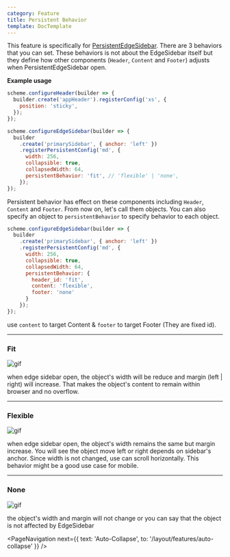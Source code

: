 ```yaml
---
category: Feature
title: Persistent Behavior
template: DocTemplate
---
```


This feature is specifically for [PersistentEdgeSidebar](/layout/api-reference/edge-sidebar-builder#registerpersistentconfig). There are 3
behaviors that you can set. These behaviors is not about the EdgeSidebar itself but they define how other components (`Header`, `Content` and `Footer`)
adjusts when PersistentEdgeSidebar open.

**Example usage**

```js
scheme.configureHeader(builder => {
  builder.create('appHeader').registerConfig('xs', {
    position: 'sticky',
  });
});

scheme.configureEdgeSidebar(builder => {
  builder
    .create('primarySidebar', { anchor: 'left' })
    .registerPersistentConfig('md', {
      width: 256,
      collapsible: true,
      collapsedWidth: 64,
      persistentBehavior: 'fit', // 'flexible' | 'none',
    });
});
```

Persistent behavior has effect on these components including `Header`, `Content` and `Footer`. From now on, let's call them objects.
You can also specify an object to `persistentBehavior` to specify behavior to each object.

```js
scheme.configureEdgeSidebar(builder => {
  builder
    .create('primarySidebar', { anchor: 'left' })
    .registerPersistentConfig('md', {
      width: 256,
      collapsible: true,
      collapsedWidth: 64,
      persistentBehavior: {
        header_id: 'fit',
        content: 'flexible',
        footer: 'none'
      }
    });
});
```

use `content` to target Content & `footer` to target Footer (They are fixed id).

---

### Fit

![gif](https://media.giphy.com/media/MFt6AiK9bEYVjnYOPt/giphy.gif)

when edge sidebar open, the object's width will be reduce and margin (left | right) will increase. That makes
the object's content to remain within browser and no overflow.

---

### Flexible

![gif](https://media.giphy.com/media/U3hFyTGmJmBQV2SV8U/giphy.gif)

when edge sidebar open, the object's width remains the same but margin increase. You will see the object move left or right depends on sidebar's anchor.
Since width is not changed, use can scroll horizontally. This behavior might be a good use case for mobile.

---

### None

![gif](https://media.giphy.com/media/gEwHU79OpNwN5wmCJh/giphy.gif)

the object's width and margin will not change or you can say that the object is not affected by EdgeSidebar

<PageNavigation
  next={{ text: 'Auto-Collapse', to: '/layout/features/auto-collapse' }}
/>